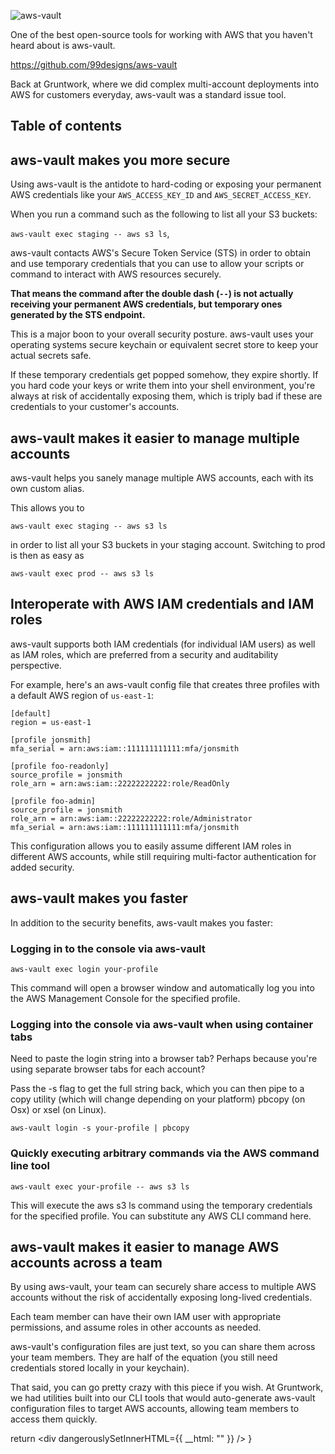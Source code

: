 ![aws-vault](https://zackproser.b-cdn.net/images/aws-vault.webp)

One of the best open-source tools for working with AWS that you haven't heard about is aws-vault.

https://github.com/99designs/aws-vault

Back at Gruntwork, where we did complex multi-account deployments into AWS for customers everyday, aws-vault was a standard issue tool.
## Table of contents

## aws-vault makes you more secure

Using aws-vault is the antidote to hard-coding or exposing your permanent AWS credentials like your `AWS_ACCESS_KEY_ID` and `AWS_SECRET_ACCESS_KEY`.

When you run a command such as the following to list all your S3 buckets: 

`aws-vault exec staging -- aws s3 ls`,

aws-vault contacts AWS's Secure Token Service (STS) in order to obtain and use temporary credentials that you can use to allow your scripts or command to interact with AWS resources securely.

**That means the command after the double dash (`--`) is not actually receiving your permanent AWS credentials, but temporary ones generated by the STS endpoint.**

This is a major boon to your overall security posture. aws-vault uses your operating systems secure keychain or equivalent secret store to keep your actual secrets safe.

If these temporary credentials get popped somehow, they expire shortly. If you hard code your keys or write them into your shell environment, you're always at risk of accidentally exposing them, which is triply bad if these are credentials to your customer's accounts.

## aws-vault makes it easier to manage multiple accounts

aws-vault helps you sanely manage multiple AWS accounts, each with its own custom alias. 

This allows you to 

`aws-vault exec staging -- aws s3 ls` 

in order to list all your S3 buckets in your staging account. Switching to prod is then as easy as 

`aws-vault exec prod -- aws s3 ls`

## Interoperate with AWS IAM credentials and IAM roles

aws-vault supports both IAM credentials (for individual IAM users) as well as IAM roles, which are preferred from a security and auditability perspective. 

For example, here's an aws-vault config file that creates three profiles with a default AWS region of `us-east-1`: 

```
[default]
region = us-east-1

[profile jonsmith]  
mfa_serial = arn:aws:iam::111111111111:mfa/jonsmith

[profile foo-readonly]
source_profile = jonsmith
role_arn = arn:aws:iam::22222222222:role/ReadOnly

[profile foo-admin]
source_profile = jonsmith 
role_arn = arn:aws:iam::22222222222:role/Administrator
mfa_serial = arn:aws:iam::111111111111:mfa/jonsmith
```

This configuration allows you to easily assume different IAM roles in different AWS accounts, while still requiring multi-factor authentication for added security.

## aws-vault makes you faster

In addition to the security benefits, aws-vault makes you faster:

### Logging in to the console via aws-vault

`aws-vault exec login your-profile`

This command will open a browser window and automatically log you into the AWS Management Console for the specified profile. 

### Logging into the console via aws-vault when using container tabs

Need to paste the login string into a browser tab? Perhaps because you're using separate browser tabs for each account?

Pass the -s flag to get the full string back, which you can then pipe to a copy utility (which will change depending on your platform) pbcopy (on Osx) or xsel (on Linux).

`aws-vault login -s your-profile | pbcopy`

### Quickly executing arbitrary commands via the AWS command line tool

`aws-vault exec your-profile -- aws s3 ls`

This will execute the aws s3 ls command using the temporary credentials for the specified profile. You can substitute any AWS CLI command here.

## aws-vault makes it easier to manage AWS accounts across a team

By using aws-vault, your team can securely share access to multiple AWS accounts without the risk of accidentally exposing long-lived credentials. 

Each team member can have their own IAM user with appropriate permissions, and assume roles in other accounts as needed.

aws-vault's configuration files are just text, so you can share them across your team members. They are half of the equation (you still need credentials stored locally in your keychain).

That said, you can go pretty crazy with this piece if you wish. At Gruntwork, we had utilities built into our CLI tools that would auto-generate aws-vault configuration files to target AWS accounts, allowing team members to access them quickly. 


  return <div dangerouslySetInnerHTML={{ __html: "" }} />
}
